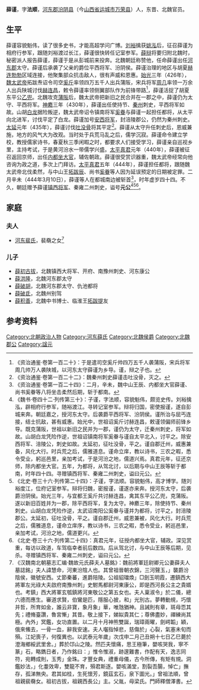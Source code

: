 '''薛谨'''{{BD|401年||444年|3月10日|}}，字'''法顺'''，[[河东郡_(中国)|河东郡]][[汾阴县|汾阴县]]（今[[山西省|山西省]][[运城市|运城市]][[万荣县|万荣县]]）人，东晋、北魏官员。

== 生平 ==
薛谨容貌魁伟，读了很多史书，才能高超学问广博。[[刘裕|刘裕]]擒获[[姚泓|姚泓]]后，征召薛谨为相府行参军，跟随刘裕渡过长江，薛谨很快转任记室参军。[[薛辩|薛辩]]将要归附北魏时，秘密派人报告薛谨，薛谨于是从彭城前来投奔。北魏朝廷称赞他，任命薛谨出任[[河東郡_(中國)|河东郡]]太守。薛谨后承袭了父亲的爵位平西将军、汾阴侯。薛谨治理的地区与胡夏[[赫连勃勃|赫连勃勃]]区域连接，他聚集部众抗击敌人，很有声威和恩惠。[[始光|始光]]三年（426年），[[魏太武帝|魏太武帝]]拓跋焘诏令司空[[奚斤|奚斤]]率领四万五千人出兵蒲阪，宋兵将军[[周几|周几]]率领一万余人出兵陕城讨伐[[赫连昌|赫连昌]]，敕令薛谨率领侧翼部队作为前锋带路<ref>《资治通鉴·卷第一百二十》：于是遣司空奚斤帅四万五千人袭蒲阪，宋兵将军周几帅万人袭陕城，以河东太守薛谨为乡导。谨，辩之子也。</ref>，薛谨活捉了胡夏东平公[[乙兜|乙兜]]。北魏攻克[[蒲阪|蒲阪]]后，魏太武帝把新旧之民合并在一郡之中，薛谨仍为太守、平西将军。[[神䴥|神䴥]]三年（430年），薛谨出任使持节、[[秦州|秦州]]刺史，平西将军如故。山胡[[白龙|白龙]]据险叛逆，魏太武帝诏令镇南将军[[奚眷|奚眷]]与薛谨一起担任都将，从太平向北进军，讨伐平定了白龙。薛谨加号[[安西将军|安西将军]]，封涪陵郡公，仍然为秦州刺史。[[太延|太延]]元年（435年），薛谨讨伐[[吐没骨|吐没骨]]将其平定<ref>《资治通鉴·卷第一百二十二》：魏秦州刺史薛谨击吐没骨，灭之。</ref>。薛谨从太守升任刺史后，恩威兼施，地方的风气大为改观。当时处于兵荒马乱之后，儒学沉寂。薛谨命令建立学校，教授儒家诗书，春夏秋三季闲暇之时，都要求人们接受学习，薛谨亲自巡视乡里，主持考试，于是黄河汾水一带儒学兴盛。[[太平真君|太平真君]]元年（440年），薛谨被征召返回京师，出任[[内都坐大官|内都坐大官]]，辅佐朝政。薛谨很受赏识器重，魏太武帝经常向他咨询为政之道，多次上门拜访。[[太平真君|太平真君]]五年（444年），薛谨担任都将，跟随魏太武帝北伐柔然，与中山王[[拓跋辰|拓跋辰]]、尚书[[奚眷|奚眷]]等人因为延误预定的日期被定罪。二月辛未（444年3月10日），薛谨等人在都城南边被斩首<ref>《资治通鉴·卷第一百二十四》：二月，辛未，魏中山王辰、内都坐大官薛谨、尚书奚眷等八将坐击柔然后期，斩于都南。</ref>，时年虚岁四十四。不久，朝廷赠予薛谨[[镇西将军|镇西将军]]、秦雍二州刺史，谥号'''元公'''<ref>《魏书·卷四十二·列传第三十》：子谨，字法顺，容貌魁伟，颇览史传。刘裕擒泓，辟相府行参军，随裕渡江。寻转记室参军。辩将归国，密使报谨，遂自彭城来奔。朝廷嘉之，授河东太守。后袭爵平西将军、汾阴侯。谨所治与屈丐连接，结士抗敌，甚有威惠。始光中，世祖诏奚斤讨赫连昌，敕谨领偏师前锋乡导。既克蒲阪，世祖以新旧之民并为一郡，谨仍为太守，迁秦州刺史，将军如故。山胡白龙凭险作逆，世祖诏镇南将军奚眷与谨自太平北入，讨平之。除安西将军、涪陵公，刺史如故。太延初，征吐没骨，平之。谨自郡迁州，威惠兼备，风化大行。时兵荒之后，儒雅道息。谨命立庠，教以诗书，三农之暇，悉令受业，躬巡邑里，亲加考试，于是河汾之地，儒道兴焉。真君元年，征还京师，除内都坐大官。五年，为都将，从驾北讨，以后期与中山王辰等斩于都南，时年四十四。寻赠镇西将军、秦雍二州刺史，谥曰元公。</ref><ref>《北史·卷三十六·列传第二十四》：子谨，字法顺。容貌魁伟，高才博学。随刘裕度江，位府记室参军。辩将归魏，密报谨，谨遂亦来奔。授河东太守，后袭爵汾阴侯。始光三年，与宜都王奚斤共讨赫连昌，禽其东平公乙兜，克蒲阪。遂以新旧百姓并为一郡，除平西将军，复为太守。神䴥三年，除使持节、秦州刺史。山胡白龙凭险作逆，太武诏南阳公奚眷与谨并为都将，讨平之，封涪陵郡公。太延初，征吐没骨，平之。谨自郡迁州，威恩兼被，风化大行。时兵荒之后，儒雅道息，谨命立庠序，教以诗书，三农之暇，悉令受业，躬巡邑里，亲加考试，河汾之地，儒道更兴。</ref><ref>《北史·卷三十六·列传第二十四》：真君元年，征授内都坐大官，辅政。深见赏重，每访以政道，车驾临幸者前后数四。后从驾北讨，与中山王辰等后期，见杀。寻赠镇西将军、秦雍二州刺史，谥曰元公。</ref>。

==家庭==
=== 夫人===
*[[河东裴氏|河东裴氏]]，裴奣之女<ref>《汉魏南北朝墓志汇编·魏故元氏薛夫人墓銘》：魏前將軍廷尉卿元公妻薛夫人墓誌銘」夫人諱慧命，河東汾陰人也。其曾祖晉朝衣錦，三河聲玉，」襲爵汾陰侯，徽號安西。丈節秦蕃，進爵陪陵。公祖貂璫煥」□劍玉明霞，遷鎮西大將軍左光祿大夫啟府南豫州刺」史駙馬都尉河東康公，即是西河長公主之貴婿也。考鎮」西大將軍玄瓠鎮將河東敬公之第五女也。夫人稟淑令」於二儀，總六德而應生。審道求賢，伯鸞是匹，隱服心披，和」光別古。夢轉動規，巧懷并哲，所育如金，誰云非寶，象月象」華，唯虺猶神。且誡則有章，斑母恧其先；禮脩臺讚，魯宮慚」其昔。敬上接下，娣姒貴其仁；尊佛盡妙，禪練尚其極。內外」冥鑑，女功直置。以二月十月神熊雙誕，瑞璋兩曜，劍崿韜」穎，俄來鯈去，一骨一血，辭我安速。夫人囓指悼悲，慈傷於」心裂，氣塞未旬而殞。江妃喪子，何復異也。以武泰元年歲」次戊申二月己丑朔十七日乙巳薨於澄海鄉綏武里舍。」葬於邙山之陵。然匹夫懷痛，思王極筆，嬰咳哭我，寧不篆」石，略鐫日者，乃作銘曰：」惟令惟淑，跡邃難書，作配有天，逸志同符，宛轉成則，玉秀」金珠。才豐女典，禮重母儀，古今所傳，有矩有規。洞鑑妙法，」化耋效卑，雙龍不育，殞君斯逐。嬰咳滿堂，割裂吾腸，悼亡」撫存，孤涕無央。君其如桂，生死懷芳，鏡茲玄石，泉下圖光。」曾祖法順，曾祖親裴奣女。祖初古拔，祖親西長公」主。父胤，母梁氏。門師釋僧澤書。</ref>

===儿子===
*[[薛初古拔|薛初古拔]]，北魏镇西大将军、开府、南豫州刺史、河东康公
*[[薛洪隆|薛洪隆]]，北魏河东郡太守
*[[薛破胡|薛破胡]]，北魏河东郡太守、仇池都将
*[[薛破氐|薛破氐]]，北魏州别驾
*[[薛积善|薛积善]]，北魏中书博士、临淮王[[拓跋提_(长乡县侯)|拓跋提]]友

== 参考资料 ==
{{reflist}}

[[Category:北朝政治人物|Category:北朝政治人物]]
[[Category:河东薛氏|Category:河东薛氏]]
[[Category:北魏侯爵|Category:北魏侯爵]]
[[Category:北魏郡公|Category:北魏郡公]]
[[Category:諡元|Category:諡元]]
